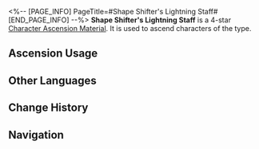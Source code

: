 <%-- [PAGE_INFO]
PageTitle=#Shape Shifter's Lightning Staff#
[END_PAGE_INFO] --%>
{{Item Infobox
|id          = 110414
|image       = Item Shape Shifter's Lightning Staff.png{{subst:void|<!--$UPLOAD:<<SpriteOutput/ItemFigures/110414.png>-<Item Shape Shifter's Lightning Staff.png>-<Item Icons>>-->}}
|type        = Character Ascension Material
|invCategory = Upgrade Materials
|rarity      = 4
|effect      = 
|description = A wooden staff with a pointed tip. It belonged to a shape shifter from the Disciples of Sanctus Medicus. Can be used for the Ascension of Lightning characters.
|source1     = [[Stagnant Shadow: Shape of Doom]]
|source2     = [[Omni-Synthesizer]] &mdash; Material Exchange
}}
{{Description|According to ancient Xianzhou records, those who have ascended can summon lightning and command the wind. The Disciples of Sanctus Medicus claimed to have inherited the way of the gods. By demonstrating godly power, the disciples gathered large numbers of worshipers in secret. Branches of lightning coil around this wooden staff &mdash; could it be that the disciples were indeed no mere mortals?<br /><br />''"The mortal body is but an illusion. Truth is only revealed to those who choose to ascend."''}}
'''Shape Shifter's Lightning Staff''' is a 4-star [[Character Ascension Material]]. It is used to ascend characters of the {{Color|Lightning|link=1}} type.

==Ascension Usage==
{{Ascension Usage}}

==Other Languages==
{{Other Languages
|en   = Shape Shifter's Lightning Staff
|zhs  = 炼形者雷枝
|zht  = 煉形者雷枝
|ja   = 鍛錬者の雷枝
|ko   = 조형자의 번개 지팡이
|es   = Báculo del Cambiaformas
|fr   = Bâton de foudre du métamorphe
|ru   = Электрический посох оборотня
|th   = Shape Shifter's Lightning Staff
|vi   = Gậy Lôi Nhà Luyện Hình
|de   = Blitzstab des Gestaltenwandlers
|id   = Shape Shifter's Lightning Staff
|pt   = Bastão de Raio de Transformador
}}

==Change History==
{{Change History|1.0}}

==Navigation==
{{Upgrade Material Navbox}}
